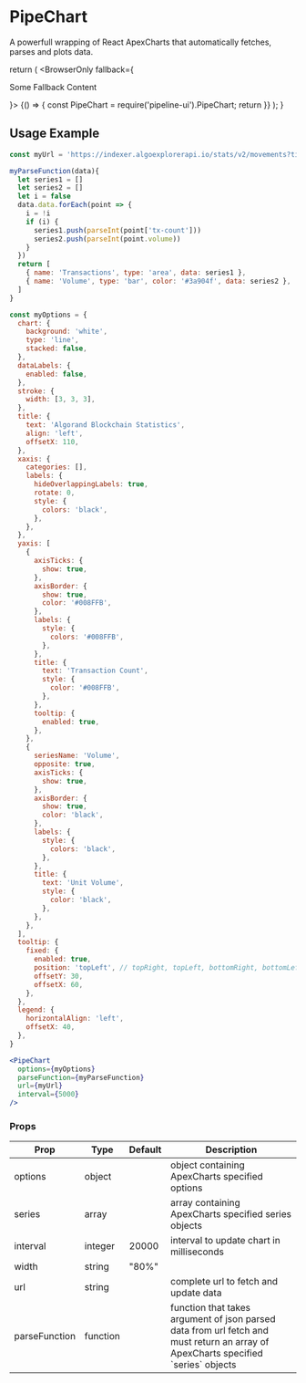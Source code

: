 # PipeChart
A powerfull wrapping of React ApexCharts that automatically fetches, parses and plots data.


  return (
    <BrowserOnly fallback={<p>Some Fallback Content</p>}>
      {() => {
const PipeChart = require('pipeline-ui').PipeChart; return <PipeChart width="100%" />      }}
    </BrowserOnly>
  );
}

<BrowserOnlyChart/>


## Usage Example

```jsx
const myUrl = 'https://indexer.algoexplorerapi.io/stats/v2/movements?time-start=1638618727&interval=6H&asset-id=137594422'

myParseFunction(data){
  let series1 = []
  let series2 = []
  let i = false
  data.data.forEach(point => {
    i = !i
    if (i) {
      series1.push(parseInt(point['tx-count']))
      series2.push(parseInt(point.volume))
    }
  })
  return [
    { name: 'Transactions', type: 'area', data: series1 },
    { name: 'Volume', type: 'bar', color: '#3a904f', data: series2 },
  ]
}

const myOptions = {
  chart: {
    background: 'white',
    type: 'line',
    stacked: false,
  },
  dataLabels: {
    enabled: false,
  },
  stroke: {
    width: [3, 3, 3],
  },
  title: {
    text: 'Algorand Blockchain Statistics',
    align: 'left',
    offsetX: 110,
  },
  xaxis: {
    categories: [],
    labels: {
      hideOverlappingLabels: true,
      rotate: 0,
      style: {
        colors: 'black',
      },
    },
  },
  yaxis: [
    {
      axisTicks: {
        show: true,
      },
      axisBorder: {
        show: true,
        color: '#008FFB',
      },
      labels: {
        style: {
          colors: '#008FFB',
        },
      },
      title: {
        text: 'Transaction Count',
        style: {
          color: '#008FFB',
        },
      },
      tooltip: {
        enabled: true,
      },
    },
    {
      seriesName: 'Volume',
      opposite: true,
      axisTicks: {
        show: true,
      },
      axisBorder: {
        show: true,
        color: 'black',
      },
      labels: {
        style: {
          colors: 'black',
        },
      },
      title: {
        text: 'Unit Volume',
        style: {
          color: 'black',
        },
      },
    },
  ],
  tooltip: {
    fixed: {
      enabled: true,
      position: 'topLeft', // topRight, topLeft, bottomRight, bottomLeft
      offsetY: 30,
      offsetX: 60,
    },
  },
  legend: {
    horizontalAlign: 'left',
    offsetX: 40,
  },
}

<PipeChart 
  options={myOptions}
  parseFunction={myParseFunction}
  url={myUrl}
  interval={5000}
/>
```

### Props


<Table>
  <thead>
  <tr>
    <th>Prop</th>
    <th>Type</th>
    <th>Default</th>
    <th>Description</th>
  </tr>
  </thead>
  <tbody>
  <tr><td>options</td><td>object</td><td></td><td>object containing ApexCharts specified options</td></tr>
  <tr><td>series</td><td>array</td><td></td><td>array containing ApexCharts specified series objects</td></tr>
  <tr><td>interval</td><td>integer</td><td>20000</td><td>interval to update chart in milliseconds</td></tr>
  <tr><td>width</td><td>string</td><td>"80%"</td><td></td></tr>
  <tr><td>url</td><td>string</td><td></td><td>complete url to fetch and update data</td></tr>
  <tr><td>parseFunction</td><td>function</td><td></td><td>function that takes argument of json parsed data from url fetch and must return an array of ApexCharts specified `series` objects</td></tr>
    </tbody>
    </Table>
